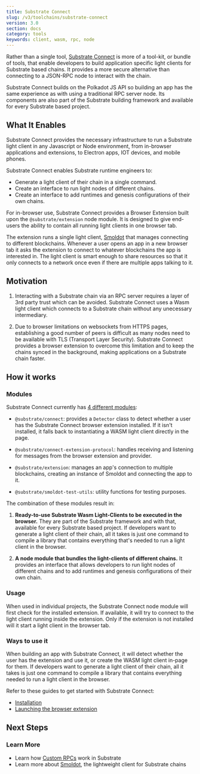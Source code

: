 ```yaml
---
title: Substrate Connect 
slug: /v3/toolchains/substrate-connect
version: 3.0 
section: docs
category: tools
keywords: client, wasm, rpc, node
---
```


Rather than a single tool, [Substrate Connect](https://paritytech.github.io/substrate-connect/) is
more of a tool-kit, or bundle of tools, that enable developers to build application specific light
clients for Substrate based chains. It provides a more secure alternative than connecting to
a JSON-RPC node to interact with the chain.

Substrate Connect builds on the Polkadot JS API so building an app has the same experience as with
using a traditional RPC server node. Its components are also part of the Substrate building
framework and available for every Substrate based project.

## What It Enables

Substrate Connect provides the necessary infrastructure to run a Substrate light client in any
Javascript or Node environment, from in-browser applications and extensions, to Electron apps,
IOT devices, and mobile phones.

Substrate Connect enables Substrate runtime engineers to:

-  Generate a light client of their chain in a single command.
-  Create an interface to run light nodes of different chains.
-  Create an interface to add runtimes and genesis configurations of their own chains.

For in-browser use, Substrate Connect provides a Browser Extension built upon the
`@substrate/extension` node module. It is designed to give end-users the ability to contain all
running light clients in one browser tab.

The extension runs a single light client, [Smoldot](https://github.com/paritytech/smoldot) that
manages connecting to different blockchains. Whenever a user opens an app in a new browser tab it
asks the extension to connect to whatever blockchains the app is interested in. The light client is
smart enough to share resources so that it only connects to a network once even if there are
multiple apps talking to it.

## Motivation

1. Interacting with a Substrate chain via an RPC server requires a layer of 3rd party trust which
can be avoided. Substrate Connect uses a Wasm light client which connects to a Substrate chain
without any unecessary intermediary.

2. Due to browser limitations on websockets from HTTPS pages, establishing a good number of peers
is difficult as many nodes need to be available with TLS (Transport Layer Security). Substrate
Connect provides a browser extension to overcome this limitation and to keep the chains synced in
the background, making applications on a Substrate chain faster.

## How it works

### Modules

Substrate Connect currently has
[4 different modules](https://paritytech.github.io/substrate-connect/api/modules.html):

- `@substrate/connect`: provides a `Detector` class to detect whether a user has the Substrate
Connect browser extension installed. If it isn't installed, it falls back to instantiating a WASM
light client directly in the page.

- `@substrate/connect-extension-protocol`: handles receiving and listening for messages from the
browser extension and provider.

- `@substrate/extension`: manages an app's connection to multiple blockchains, creating an instance
of Smoldot and connecting the app to it.

- `@substrate/smoldot-test-utils`: utility functions for testing purposes.

The combination of these modules result in: 

1. **Ready-to-use Substrate Wasm Light-Clients to be executed in the browser.** They are part of
the Substrate framework and with that, available for every Substrate based project. If developers
want to generate a light client of their chain, all it takes is just one command to compile a
library that contains everything that's needed to run a light client in the browser.

2. **A node module that bundles the light-clients of different chains.** It provides an interface
that allows developers to run light nodes of different chains and to add runtimes and genesis
configurations of their own chain.

### Usage

When used in individual projects, the Substrate Connect node module will first check for the
installed extension. If available, it will try to connect to the light client running inside the
extension. Only if the extension is not installed will it start a light client in the browser tab.

### Ways to use it 

When building an app with Substrate Connect, it will detect whether the user has the extension and
use it, or create the WASM light client in-page for them. If developers want to generate a light
client of their chain, all it takes is just one command to compile a library that contains
everything needed to run a light client in the browser.

Refer to these guides to get started with Substrate Connect:

- [Installation](https://github.com/paritytech/substrate-connect#getting-started)
- [Launching the browser extension](https://github.com/paritytech/substrate-connect/tree/master/projects/extension)

## Next Steps

### Learn More

- Learn how [Custom RPCs](/v3/runtime/custom-rpcs) work in Substrate 
- Learn more about [Smoldot](https://github.com/paritytech/smoldot), the lightweight client for Substrate chains
